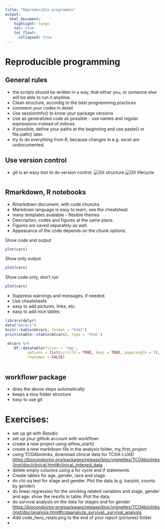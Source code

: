 ```yaml
---
title: "Reproducible programmin"
output: 
  html_document:
    highlight: tango
    toc: true
    toc_float:
      collapsed: true
---
```


# Reproducible programming

## General rules

- the scripts should be written in a way, that either you, or someone else will be able to run it anytime.
- Clean structure, accordig to the best programming practices
- comment your codes in detail
- Use sessionInfo() to know your package versions
- Use as generalized code as possible - use names and regular expressions instead of indices. 
- if possible, define your paths at the beginning and use paste() or file.path() later. 
- try to do everything from R, because changes in e.g. excel are undocumented.

## Use version control

- git is an easy tool to do version control.
![Git structure](/Users/c010-admin/Documents/R_course_basic-master/pictures/git-basics-7-728.jpg)
![Git lifecycle](/Users/c010-admin/Documents/R_course_basic-master/pictures/lifecycle.png)


```r

```


## Rmarkdown, R notebooks

- Rmarkdown document, with code chuncks
- Markdown language is easy to learn, see the cheatsheat
- many templates available - flexible themes
- Description, codes and figures at the same place. 
- Figures are saved separately as well.
- Appearance of the code depends on the chunk options.

Show code and output

```r
plot(cars)
```

Show only output

```r
plot(cars)
```

Show code only, don't run

```r
plot(cars)
```

- Suppress warnings and messages, if needed.
- Use cheatsheets
- easy to add pictures, links, etc.
- easy to add nice tables

```r
library(dplyr)
data("mtcars")
knitr::kable(mtcars, format = "html")
print(xtable::xtable(mtcars), type = 'html')

 mtcars %>%
 	DT::datatable(filter = 'top', 
          options = list(scrollX = TRUE, keys = TRUE, pageLength = 5),  
          rownames = FALSE)



```


## workflowr package
- does the above steps automatically
- keeps a nice folder structure
- easy to use git 


# Exercises:

- set up git with Rstudio
- set up your github account with workflowr
- create a new project using wflow_start()
- create a new markdown file in the analysis folder, my_first_project
- using TCGAbiolinks, download clinical data for TCGA-LUAD
<https://bioconductor.org/packages/release/bioc/vignettes/TCGAbiolinks/inst/doc/clinical.html#clinical_indexed_data>
- delete empty columns using a for cycle and if statements. 
- Create tables for age, gender, race and stage
- do chi-sq test for stage and gender. Plot the data (e.g. barplot, counts by gender)
- do linear regression for the smoking related variables and stage, gender and age. show the results in table. Plot the data.
- do survival analysis on the data for stages and for gender
<https://bioconductor.org/packages/release/bioc/vignettes/TCGAbiolinks/inst/doc/analysis.html#tcgaanalyze_survival:_survival_analysis>
- Add code_hero_rstats.png to the end of your report (pictures) folder.
- 











